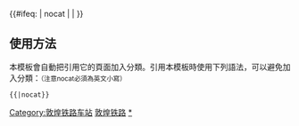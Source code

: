 {{鐵道路線| lua=1
| 模板名稱 = 敦煌铁路
| 名稱 = [[敦煌铁路]]
| 代表色 = #0033c9
| Logo = [[File:China_Railways.svg|17px]]
| 背景顏色 = #FFFFFF
| 車站列表 = 柳沟 ~ 双塔 ~ 水库北 ~ 小宛 ~ 龙口坝 ~ 瓜州 ~ 四工农场 ~ 芦草河 ~ 甜水井 ~ 伊塘湖 ~ #敦煌#（→[[Template:敦格铁路|格尔木方向]]）
}}
<includeonly>{{#ifeq: {{{1}}} | nocat | <!--空--> | [[Category:敦煌铁路车站]] }}</includeonly><noinclude>

==使用方法==
本模板會自動把引用它的頁面加入分類。引用本模板時使用下列語法，可以避免加入分類：<small>（注意nocat必須為英文小寫）</small>
 <nowiki>{{</nowiki>{{PAGENAME}}<nowiki>|nocat}}</nowiki>
[[Category:中國鐵路路線模板|敦煌铁路]]
[[Category:敦煌铁路车站|*]]
</noinclude>